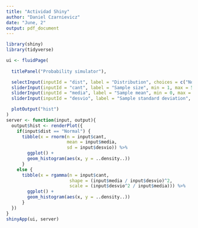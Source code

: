 ```yaml
---
title: "Actividad Shiny"
author: "Daniel Czarnievicz"
date: "June, 2"
output: pdf_document
---
```


```r
library(shiny)
library(tidyverse)
```

```r
ui <- fluidPage(
  
  titlePanel("Probability simulator"),

  selectInput(inputId = "dist", label = "Distribution", choices = c("Normal", "Gamma")),
  sliderInput(inputId = "cant", label = "Sample size", min = 1, max = 500, value = 30),
  sliderInput(inputId = "media", label = "Sample mean", min = 0, max = 500, value = 0),
  sliderInput(inputId = "desvio", label = "Sample standard deviation", min = 0, max = 500, value = 1),

  plotOutput("hist")
)
server <- function(input, output){
  output$hist <- renderPlot({
    if(input$dist == "Normal") {
      tibble(x = rnorm(n = input$cant, 
                       mean = input$media, 
                       sd = input$desvio)) %>% 
        ggplot() + 
        geom_histogram(aes(x, y = ..density..))
      }
    else {
      tibble(x = rgamma(n = input$cant, 
                        shape = (input$media / input$desvio)^2, 
                        scale = (input$desvio^2 / input$media))) %>% 
        ggplot() + 
        geom_histogram(aes(x, y = ..density..))
      }
  })
}
shinyApp(ui, server)
```


\fbox{\begin{minipage}{48em}
Bien!
\end{minipage}}




